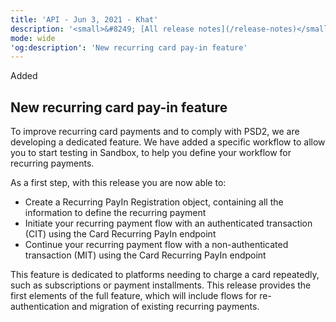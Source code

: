 ```yaml
---
title: 'API - Jun 3, 2021 - Khat'  
description: '<small>&#8249; [All release notes](/release-notes)</small>'  
mode: wide  
'og:description': 'New recurring card pay-in feature'  
---
```


<div class="pill pill-green">Added</div> 

## New recurring card pay-in feature

To improve recurring card payments and to comply with PSD2, we are developing a dedicated feature. We have added a specific workflow to allow you to start testing in Sandbox, to help you define your workflow for recurring payments.

As a first step, with this release you are now able to:
- Create a Recurring PayIn Registration object, containing all the information to define the recurring payment
- Initiate your recurring payment flow with an authenticated transaction (CIT) using the Card Recurring PayIn endpoint
- Continue your recurring payment flow with a non-authenticated transaction (MIT) using the Card Recurring PayIn endpoint

This feature is dedicated to platforms needing to charge a card repeatedly, such as subscriptions or payment installments. This release provides the first elements of the full feature, which will include flows for re-authentication and migration of existing recurring payments.

